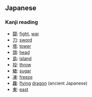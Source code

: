 ==Japanese==
===Kanji reading===
{{ja-kanjireading|rom=tō}}

* [[闘]]: [[fight]], [[war]]
* [[刀]]: [[sword]]
* [[塔]]: [[tower]]
* [[頭]]: [[head]]
* [[島]]: [[island]]
* [[投]]: [[throw]]
* [[糖]]: [[sugar]]
* [[凍]]: [[freeze]]
* [[龘]]: [[flying]] [[dragon]] (ancient Japanese)
* [[東]]: [[east]]